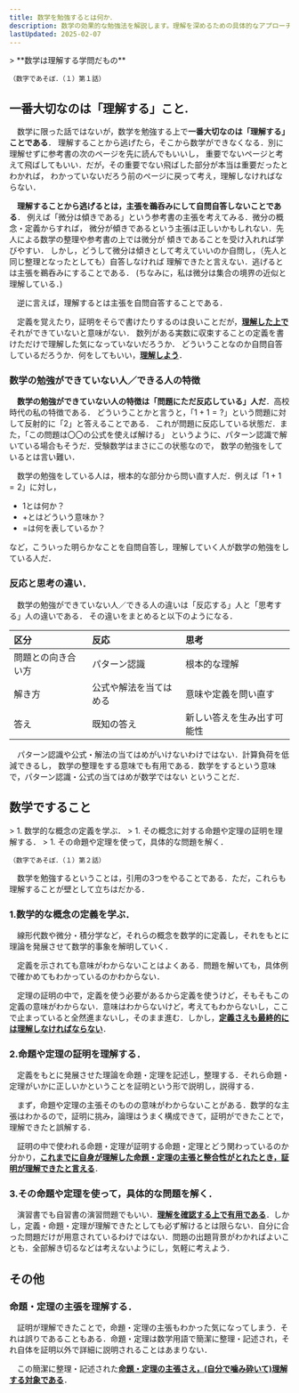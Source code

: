 ```yaml
---
title: 数学を勉強するとは何か．
description: 数学の効果的な勉強法を解説します。理解を深めるための具体的なアプローチや、学習を進める上でのポイントを紹介します。
lastUpdated: 2025-02-07
---
```


<ImageWithCaption
	src={image_01}
	alt="数式が書かれている紙の画像"	
	width="420"
	height="210"
	caption=""
	/>

<Card>
> **数学は理解する学問だもの**

`（数字であそぼ．（１）第１話）`
</Card>

## 一番大切なのは「理解する」こと.

　数学に限った話ではないが，数学を勉強する上で**一番大切なのは「理解する」ことである**．
理解することから逃げたら，そこから数学ができなくなる．別に理解せずに参考書の次のページを先に読んでもいいし，
重要でないページと考えて飛ばしてもいい．だが，その重要でない飛ばした部分が本当は重要だったとわかれば，
わかっていないだろう前のページに戻って考え，理解しなければならない．

　**理解することから逃げるとは，主張を鵜呑みにして自問自答しないことである**．
例えば「微分は傾きである」という参考書の主張を考えてみる．微分の概念・定義からすれば，
微分が傾きであるという主張は正しいかもしれない．先人による数学の整理や参考書の上では微分が
傾きであることを受け入れれば学びやすい．
しかし，どうして微分は傾きとして考えていいのか自問し，（先人と同じ整理となったとしても）自答しなければ
理解できたと言えない．逃げるとは主張を鵜呑みにすることである．
(ちなみに，私は微分は集合の境界の近似と理解している．)

　逆に言えば，理解するとは主張を自問自答することである．

　定義を覚えたり，証明をそらで書けたりするのは良いことだが，<u>**理解した上で**</u>それができていないと意味がない．
数列がある実数に収束することの定義を書けただけで理解した気になっていないだろうか．
どういうことなのか自問自答しているだろうか．何をしてもいい，<u>**理解しよう**</u>．

### 数学の勉強ができていない人／できる人の特徴
　**数学の勉強ができていない人の特徴は「問題にただ反応している」人だ**．高校時代の私の特徴である．
どういうことかと言うと，「$1+1=?$」という問題に対して反射的に「$2$」と答えることである．
これが問題に反応している状態だ．また，「この問題は〇〇の公式を使えば解ける」
というように、パターン認識で解いている場合もそうだ．受験数学はまさにこの状態なので，
数学の勉強をしているとは言い難い．

　数学の勉強をしている人は，根本的な部分から問い直す人だ．例えば「$1+1=2$」に対し，
- $1$とは何か？
- $+$とはどういう意味か？
- $=$は何を表しているか？

など，こういった明らかなことを自問自答し，理解していく人が数学の勉強をしている人だ．

### 反応と思考の違い．
　数学の勉強ができていない人／できる人の違いは「反応する」人と「思考する」人の違いである．
その違いをまとめると以下のようになる．

| 区分 | 反応 | 思考 |
| :-- | :-- | :-- |
| 問題との向き合い方 | パターン認識 | 根本的な理解 |
| 解き方 | 公式や解法を当てはめる | 意味や定義を問い直す |
| 答え | 既知の答え | 新しい答えを生み出す可能性 |

　パターン認識や公式・解法の当てはめがいけないわけではない．計算負荷を低減できるし，
数学の整理をする意味でも有用である．数学をするという意味で，パターン認識・公式の当てはめが数学ではない
ということだ．


## 数学ですること
<Card>
> 1. 数学的な概念の定義を学ぶ．
> 1. その概念に対する命題や定理の証明を理解する．
> 1. その命題や定理を使って，具体的な問題を解く．

`（数字であそぼ．（１）第２話）`
</Card>

　数学を勉強するということは，引用の3つをやることである．ただ，これらも理解することが壁として立ちはだかる．

### 1.数学的な概念の定義を学ぶ．
　線形代数や微分・積分学など，それらの概念を数学的に定義し，それをもとに理論を発展させて数学的事象を解明していく．

　定義を示されても意味がわからないことはよくある．問題を解いても，具体例で確かめてもわかっているのかわからない．

　定理の証明の中で，定義を使う必要があるから定義を使うけど，そもそもこの定義の意味がわからない．意味はわからないけど，考えてもわからないし，ここで止まっていると全然進まないし，そのまま進む．しかし，<u>**定義さえも最終的には理解しなければならない**</u>．

### 2.命題や定理の証明を理解する．
　定義をもとに発展させた理論を命題・定理を記述し，整理する．それら命題・定理がいかに正しいかということを証明という形で説明し，説得する．

　まず，命題や定理の主張そのものの意味がわからないことがある．数学的な主張はわかるので，証明に挑み，論理はうまく構成できて，証明ができたことで，理解できたと誤解する．

　証明の中で使われる命題・定理が証明する命題・定理とどう関わっているのか分かり，<u>**これまでに自身が理解した命題・定理の主張と整合性がとれたとき，証明が理解できたと言える**</u>．

### 3.その命題や定理を使って，具体的な問題を解く．
　演習書でも自習書の演習問題でもいい．<u>**理解を確認する上で有用である**</u>．しかし，定義・命題・定理が理解できたとしても必ず解けるとは限らない．自分に合った問題だけが用意されているわけではない．問題の出題背景がわかればよいことも．全部解き切るなどは考えないようにし，気軽に考えよう．

## その他
### 命題・定理の主張を理解する．
　証明が理解できたことで，命題・定理の主張もわかった気になってしまう．それは誤りであることもある．命題・定理は数学用語で簡潔に整理・記述され，それ自体を証明以外で詳細に説明されることはあまりない．

　この簡潔に整理・記述された<u>**命題・定理の主張さえ，(自分で噛み砕いて)理解する対象である**</u>．

